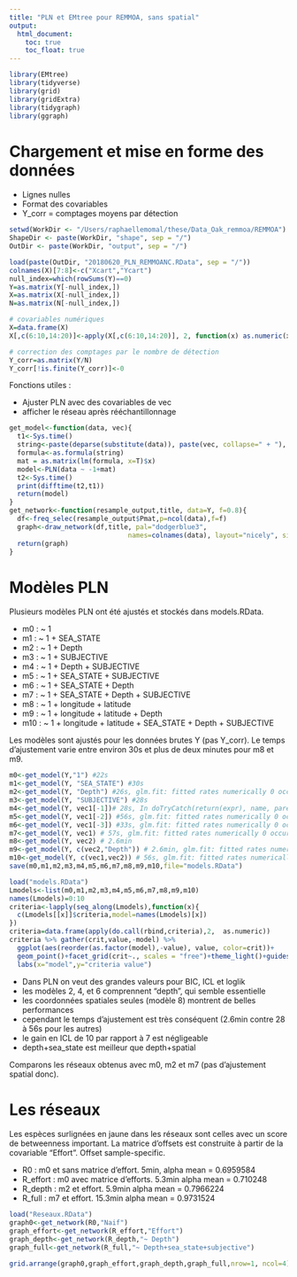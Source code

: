 ```yaml
---
title: "PLN et EMtree pour REMMOA, sans spatial"
output: 
  html_document:
    toc: true
    toc_float: true
---
```


```r
library(EMtree)
library(tidyverse)
library(grid)
library(gridExtra)
library(tidygraph)
library(ggraph)
```

# Chargement et mise en forme des données

* Lignes nulles
* Format des covariables
* Y_corr = comptages moyens par détection 

```r
setwd(WorkDir <- "/Users/raphaellemomal/these/Data_Oak_remmoa/REMMOA")
ShapeDir <- paste(WorkDir, "shape", sep = "/")
OutDir <- paste(WorkDir, "output", sep = "/")

load(paste(OutDir, "20180620_PLN_REMMOANC.RData", sep = "/"))
colnames(X)[7:8]<-c("Xcart","Ycart")
null_index=which(rowSums(Y)==0)
Y=as.matrix(Y[-null_index,])
X=as.matrix(X[-null_index,])
N=as.matrix(N[-null_index,])

# covariables numériques
X=data.frame(X)
X[,c(6:10,14:20)]<-apply(X[,c(6:10,14:20)], 2, function(x) as.numeric(x))

# correction des comptages par le nombre de détection
Y_corr=as.matrix(Y/N)
Y_corr[!is.finite(Y_corr)]<-0
```


Fonctions utiles :

* Ajuster PLN avec des covariables de vec
* afficher le réseau après rééchantillonnage

```r
get_model<-function(data, vec){
  t1<-Sys.time()
  string<-paste(deparse(substitute(data)), paste(vec, collapse=" + "), sep=" ~ ")
  formula<-as.formula(string)
  mat = as.matrix(lm(formula, x=T)$x)
  model<-PLN(data ~ -1+mat)
  t2<-Sys.time()
  print(difftime(t2,t1))
  return(model)
}
get_network<-function(resample_output,title, data=Y, f=0.8){
  df<-freq_selec(resample_output$Pmat,p=ncol(data),f=f)
  graph<-draw_network(df,title, pal="dodgerblue3", 
                              names=colnames(data), layout="nicely", size=3, curv=0.1)
  return(graph)
}
```

# Modèles PLN

Plusieurs modèles PLN ont été ajustés et stockés dans models.RData.

* m0 : ~ 1
* m1 : ~ 1 + SEA_STATE
* m2 : ~ 1 + Depth
* m3 : ~ 1 + SUBJECTIVE
* m4 : ~ 1 + Depth + SUBJECTIVE
* m5 : ~ 1 + SEA_STATE + SUBJECTIVE
* m6 : ~ 1 + SEA_STATE + Depth
* m7 : ~ 1 + SEA_STATE + Depth + SUBJECTIVE
* m8 : ~ 1 + longitude + latitude
* m9 : ~ 1 + longitude + latitude + Depth
* m10 : ~ 1 + longitude + latitude + SEA_STATE + Depth + SUBJECTIVE

Les modèles sont ajustés pour les données brutes Y (pas Y_corr). Le temps d'ajustement varie entre environ 30s et plus de deux minutes pour m8 et m9.

```r
m0<-get_model(Y,"1") #22s
m1<-get_model(Y, "SEA_STATE") #30s
m2<-get_model(Y, "Depth") #26s, glm.fit: fitted rates numerically 0 occurred 
m3<-get_model(Y, "SUBJECTIVE") #28s
m4<-get_model(Y, vec1[-1])# 28s, In doTryCatch(return(expr), name, parentenv, handler) :display list redraw           incomplete
m5<-get_model(Y, vec1[-2]) #56s, glm.fit: fitted rates numerically 0 occurred 
m6<-get_model(Y, vec1[-3]) #33s, glm.fit: fitted rates numerically 0 occurred 
m7<-get_model(Y, vec1) # 57s, glm.fit: fitted rates numerically 0 occurred 
m8<-get_model(Y, vec2) # 2.6min
m9<-get_model(Y, c(vec2,"Depth")) # 2.6min, glm.fit: fitted rates numerically 0 occurred 
m10<-get_model(Y, c(vec1,vec2)) # 56s, glm.fit: fitted rates numerically 0 occurred
save(m0,m1,m2,m3,m4,m5,m6,m7,m8,m9,m10,file="models.RData")
```


```r
load("models.RData")
Lmodels<-list(m0,m1,m2,m3,m4,m5,m6,m7,m8,m9,m10)
names(Lmodels)=0:10
criteria<-lapply(seq_along(Lmodels),function(x){
  c(Lmodels[[x]]$criteria,model=names(Lmodels)[x])
})
criteria=data.frame(apply(do.call(rbind,criteria),2,  as.numeric))
criteria %>% gather(crit,value,-model) %>% 
  ggplot(aes(reorder(as.factor(model),-value), value, color=crit))+
  geom_point()+facet_grid(crit~., scales = "free")+theme_light()+guides(color=FALSE)+
  labs(x="model",y="criteria value")
```

* Dans PLN on veut des grandes valeurs pour BIC, ICL et loglik
* les modèles 2, 4, et 6 comprennent "depth", qui semble essentielle
* les coordonnées spatiales seules (modèle 8) montrent de belles performances
* cependant le temps d'ajustement est très conséquent (2.6min contre 28 à 56s pour les autres)
* le gain en ICL de 10 par rapport à 7 est négligeable 
* depth+sea_state est meilleur que depth+spatial

Comparons les réseaux obtenus avec m0, m2 et m7 (pas d'ajustement spatial donc).

# Les réseaux 

Les espèces surlignées en jaune dans les réseaux sont celles avec un score de betweenness important. La matrice d'offsets est construite à partir de la covariable "Effort". Offset sample-specific.

* R0 : m0 et sans matrice d'effort. 5min, alpha mean = 0.6959584
* R_effort : m0 avec matrice d'efforts.  5.3min alpha mean =  0.710248
* R_depth : m2 et effort. 5.9min alpha mean = 0.7966224
* R_full : m7 et effort. 15.3min alpha mean = 0.9731524

```r

load("Reseaux.RData")
graph0<-get_network(R0,"Naif")
graph_effort<-get_network(R_effort,"Effort")
graph_depth<-get_network(R_depth,"~ Depth")
graph_full<-get_network(R_full,"~ Depth+sea_state+subjective")

grid.arrange(graph0,graph_effort,graph_depth,graph_full,nrow=1, ncol=4)

```

